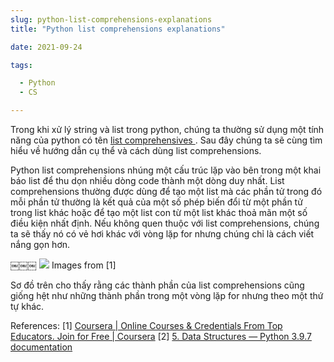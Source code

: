 ```yaml
--- 
slug: python-list-comprehensions-explanations
title: "Python list comprehensions explanations"

date: 2021-09-24

tags: 

  - Python
  - CS

--- 
```


Trong khi xử lý string và list trong python, chúng ta thường sử dụng một tính năng của python có tên [list comprehensives ](https://docs.python.org/3/tutorial/datastructures.html#list-comprehensions) . Sau đây chúng ta sẽ cùng tìm hiểu về hướng dẫn cụ thể và cách dùng list comprehensions.

Python list comprehensions nhúng một cấu trúc lặp vào bên trong một khai báo list để thu dọn nhiều dòng code thành một dòng duy nhất.  List comprehensions thường được dùng để tạo một list mà các phần tử trong đó mỗi phần tử thường là kết quả của một số phép biến đổi từ một phần tử trong list khác hoặc để tạo một list con từ một list khác thoả mãn một số điều kiện nhất định.
Nếu không quen thuộc với list comprehensions, chúng ta sẽ thấy nó có vẻ hơi khác với vòng lặp for  nhưng chúng chỉ là cách viết nắng gọn hơn.

￼￼￼
![](09DCB026-18D5-4F16-9FC4-9899D5B4B41A.png)
Images from [1]


Sơ đồ trên cho thấy rằng các thành phần của  list comprehensions cũng giống hệt như những thành phần trong một vòng lặp for nhưng theo một thứ tự khác.  


References:
[1] [Coursera | Online Courses & Credentials From Top Educators. Join for Free | Coursera](https://www.coursera.org/learn/probabilistic-models-in-nlp/home/welcome)
[2] [5. Data Structures — Python 3.9.7 documentation](https://docs.python.org/3/tutorial/datastructures.html#list-comprehensions)

